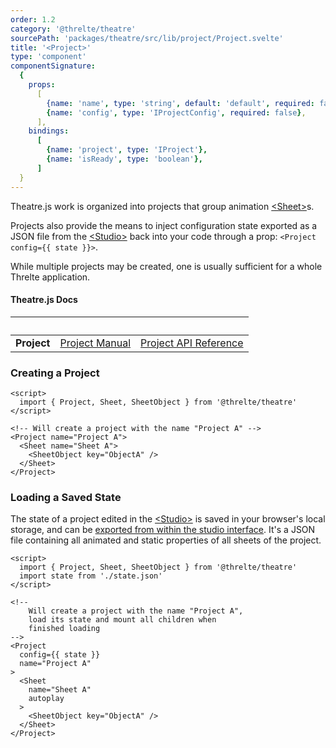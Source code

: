 ```yaml
---
order: 1.2
category: '@threlte/theatre'
sourcePath: 'packages/theatre/src/lib/project/Project.svelte'
title: '<Project>'
type: 'component'
componentSignature:
  {
    props:
      [
        {name: 'name', type: 'string', default: 'default', required: false},
        {name: 'config', type: 'IProjectConfig', required: false},
      ],
	bindings:
	  [
	    {name: 'project', type: 'IProject'},
		{name: 'isReady', type: 'boolean'},
	  ]
  }
---
```


Theatre.js work is organized into projects that group animation [\<Sheet\>](./sheet)s.

Projects also provide the means to inject configuration state exported as a JSON file from the [\<Studio\>](./studio) back into your code through a prop: `<Project config={{ state }}>`.

While multiple projects may be created, one is usually sufficient for a whole Threlte application.

#### Theatre.js Docs

| &nbsp;      | &nbsp;                                                                  | &nbsp;                                                                          |
| ----------- | ----------------------------------------------------------------------- | ------------------------------------------------------------------------------- |
| **Project** | [Project Manual](https://www.theatrejs.com/docs/latest/manual/projects) | [Project API Reference](https://www.theatrejs.com/docs/latest/api/core#project) |

### Creating a Project

```svelte
<script>
  import { Project, Sheet, SheetObject } from '@threlte/theatre'
</script>

<!-- Will create a project with the name "Project A" -->
<Project name="Project A">
  <Sheet name="Sheet A">
    <SheetObject key="ObjectA" />
  </Sheet>
</Project>
```

### Loading a Saved State

The state of a project edited in the [\<Studio\>](./studio) is saved in your browser's local storage, and can be [exported from within the studio interface](https://www.theatrejs.com/docs/latest/manual/projects#state). It's a JSON file containing all animated and static properties of all sheets of the project.

```svelte
<script>
  import { Project, Sheet, SheetObject } from '@threlte/theatre'
  import state from './state.json'
</script>

<!--
	Will create a project with the name "Project A",
	load its state and mount all children when
	finished loading
-->
<Project
  config={{ state }}
  name="Project A"
>
  <Sheet
    name="Sheet A"
    autoplay
  >
    <SheetObject key="ObjectA" />
  </Sheet>
</Project>
```

